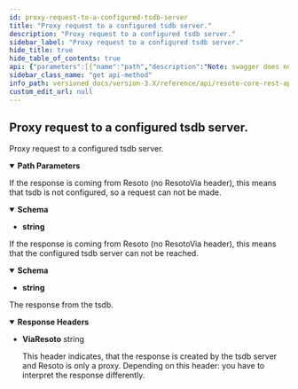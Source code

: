 ```yaml
---
id: proxy-request-to-a-configured-tsdb-server
title: "Proxy request to a configured tsdb server."
description: "Proxy request to a configured tsdb server."
sidebar_label: "Proxy request to a configured tsdb server."
hide_title: true
hide_table_of_contents: true
api: {"parameters":[{"name":"path","description":"Note: swagger does not allow to define a nested path with slashes.","in":"path","required":true,"schema":{"type":"string","example":"api/v1/metadata"}}],"tags":["tsdb"],"responses":{"404":{"description":"If the response is coming from Resoto (no ResotoVia header), this means that tsdb is not configured, so a request can not be made.","content":{"text/plain":{"schema":{"type":"string","example":"404: No tsdb defined. No tsdb defined. Adjust resoto.core configuration."}}}},"502":{"description":"If the response is coming from Resoto (no ResotoVia header), this means that the configured tsdb server can not be reached.","content":{"text/plain":{"schema":{"type":"string","example":"502. tsdb server is not reachable"}}}},"default":{"headers":{"ViaResoto":{"description":"This header indicates, that the response is created by the tsdb server and Resoto is only a proxy.\nDepending on this header: you have to interpret the response differently.\n","schema":{"type":"string","example":"1.1 node1"}}},"description":"The response from the tsdb."}},"description":"Proxy request to a configured tsdb server.","method":"get","path":"/tsdb/{path}","servers":[{"url":"https://{host}:{port}","variables":{"host":{"default":"localhost"},"port":{"default":"8900"}}}],"info":{"title":"Resoto Core REST API","version":"V1"},"postman":{"name":"Proxy request to a configured tsdb server.","description":{"type":"text/plain"},"url":{"path":["tsdb",":path"],"host":["{{baseUrl}}"],"query":[],"variable":[{"disabled":false,"description":{"content":"(Required) Note: swagger does not allow to define a nested path with slashes.","type":"text/plain"},"type":"any","value":"","key":"path"}]},"header":[{"key":"Accept","value":"text/plain"}],"method":"GET"}}
sidebar_class_name: "get api-method"
info_path: versioned_docs/version-3.X/reference/api/resoto-core-rest-api
custom_edit_url: null
---
```



## Proxy request to a configured tsdb server.

Proxy request to a configured tsdb server.

<details style={{"marginBottom":"1rem"}} data-collapsed={false} open={true}><summary style={{}}><strong>Path Parameters</strong></summary><div><ul><ParamsItem className={"paramsItem"} param={{"name":"path","description":"Note: swagger does not allow to define a nested path with slashes.","in":"path","required":true,"schema":{"type":"string","example":"api/v1/metadata"}}}></ParamsItem></ul></div></details><div><ApiTabs><TabItem label={"404"} value={"404"}><div>

If the response is coming from Resoto (no ResotoVia header), this means that tsdb is not configured, so a request can not be made.

</div><div><MimeTabs schemaType={"response"}><TabItem label={"text/plain"} value={"text/plain"}><SchemaTabs><TabItem label={"Schema"} value={"Schema"}><details style={{}} data-collapsed={false} open={true}><summary style={{"textAlign":"left"}}><strong>Schema</strong></summary><div style={{"textAlign":"left","marginLeft":"1rem"}}></div><ul style={{"marginLeft":"1rem"}}><li><div><strong>string</strong></div></li></ul></details></TabItem></SchemaTabs></TabItem></MimeTabs></div></TabItem><TabItem label={"502"} value={"502"}><div>

If the response is coming from Resoto (no ResotoVia header), this means that the configured tsdb server can not be reached.

</div><div><MimeTabs schemaType={"response"}><TabItem label={"text/plain"} value={"text/plain"}><SchemaTabs><TabItem label={"Schema"} value={"Schema"}><details style={{}} data-collapsed={false} open={true}><summary style={{"textAlign":"left"}}><strong>Schema</strong></summary><div style={{"textAlign":"left","marginLeft":"1rem"}}></div><ul style={{"marginLeft":"1rem"}}><li><div><strong>string</strong></div></li></ul></details></TabItem></SchemaTabs></TabItem></MimeTabs></div></TabItem><TabItem label={"default"} value={"default"}><div>

The response from the tsdb.

</div><details style={{"textAlign":"left","marginBottom":"1rem"}} data-collaposed={true} open={false}><summary style={{}}><strong>Response Headers</strong></summary><ul style={{"marginLeft":"1rem"}}><li className={"schemaItem"}><summary style={{}}><strong>ViaResoto</strong><span style={{"opacity":"0.6"}}> string</span></summary><div><div style={{"marginTop":".5rem","marginBottom":".5rem"}}>

This header indicates, that the response is created by the tsdb server and Resoto is only a proxy. Depending on this header: you have to interpret the response differently.

</div></div></li></ul></details><div></div></TabItem></ApiTabs></div>

